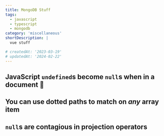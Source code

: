 ```yaml
---
title: MongoDB Stuff
tags:
  - javascript
  - typescript
  - mongodb
category: 'miscellaneous'
shortDescription: |
  vue stuff

# createdAt: '2023-03-19'
# updatedAt: '2024-02-22'
---
```


## JavaScript `undefined`s become `null`s when in a document 🫠

## You can use dotted paths to match on _any_ array item

## `null`s are contagious in projection operators
